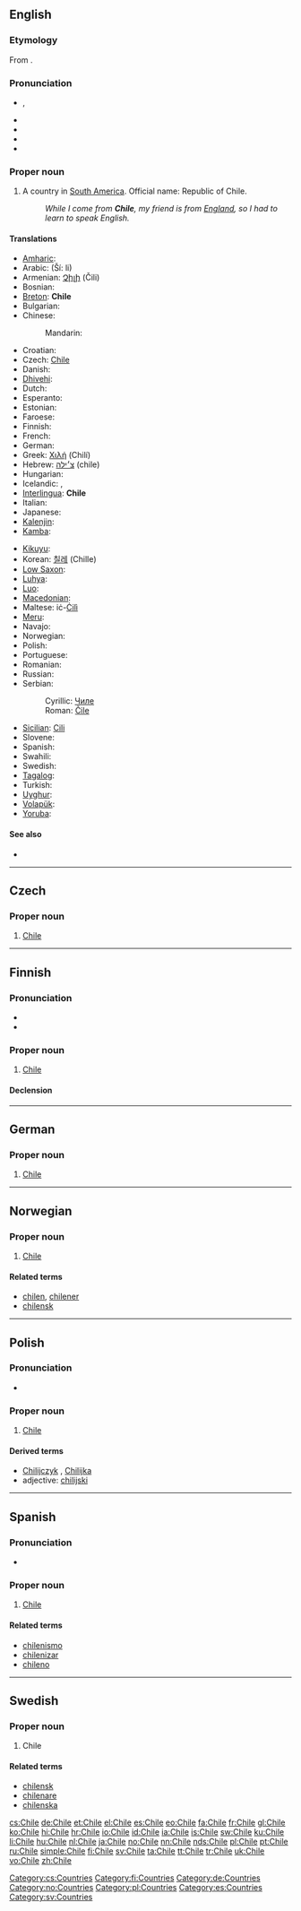 {{wikipedia}}
{{also|chile}}
==English==

===Etymology===
From {{etyl|qu}} {{term|chili||the end of the world|lang=qu}}.

===Pronunciation===
* {{a|UK|US}} {{IPA|/ˈtʃiː.leɪ/|/ˈtʃɪl.i/}}, {{SAMPA|/"tSi:.leI/|/"tSIl.i/}}
* {{audio|en-us-Chile.ogg|Audio (US)}}
* {{audio|en-us-Chile-2.ogg|Audio (US)}}
* {{rhymes|ɪli}}
* {{homophones|chile|chili|chilli|chilly}}

===Proper noun===
{{en-proper noun}}

# A country in [[South America]]. Official name: Republic of Chile.
#: ''While I come from '''Chile''', my friend is from [[England]], so I had to learn to speak English.''

====Translations====
{{trans-top|country in South America}}
* [[Amharic]]: {{t-|am|ቺሌ|m|tr=Chiri|sc=Ethi|xs=Amharic}}
* Arabic: {{Arab|[[شيلي]]}} (Ší: li)
* Armenian: [[Չիլի]] (Čili)
* Bosnian: {{t-|bs|Čile|m}}
* [[Breton]]: '''Chile'''
* Bulgarian: {{t-|bg|Чили}}
* Chinese:
*: Mandarin: {{t-|cmn|智利|tr=Zhìlì|sc=Hani}}
* Croatian: {{t+|hr|Čile|m}}
* Czech: [[#English|Chile]] {{n}}
* Danish: {{t-|da|Chile}}
* [[Dhivehi]]: {{t-|dv|ޗިލީ|sc=Thaa|xs=Dhivehi}}
* Dutch: {{t+|nl|Chili}}
* Esperanto: {{t-|eo|Ĉilio|xs=Esperanto}}
* Estonian: {{t-|et|Tšiili}}
* Faroese: {{t-|fo|Kili|xs=Faroese}}
* Finnish: {{t+|fi|Chile}}
* French: {{t+|fr|Chili}}
* German: {{t+|de|Chile}}
* Greek: [[Χιλή]] (Chilí) {{f}}
* Hebrew: [[צ׳ילה]] (chile)
* Hungarian: {{t+|hu|Chile}}
* Icelandic: {{t+|is|Chile}},  {{t+|is|Síle}}
* [[Interlingua]]: '''Chile'''
* Italian: {{t+|it|Cile}}
* Japanese: {{t+|ja|チリ|tr=Chiri}}
* [[Kalenjin]]: {{tø|kln|Chile}}
* [[Kamba]]: {{tø|kam|Chile}}
{{trans-mid}}
* [[Kikuyu]]: {{tø|ki|Chile}}
* Korean: [[칠레]] (Chille)
* [[Low Saxon]]: {{t+|nds|Chile|xs=Low Saxon}}
* [[Luhya]]: {{tø|luy|Chile}}
* [[Luo]]: {{tø|luo|Chile}}
* [[Macedonian]]: {{t+|mk|Чиле|n|tr=Číle}}
* Maltese: iċ-[[Ċilì]]
* [[Meru]]: {{tø|mer|Chile}}
* Navajo: {{tø|nv|Chíilii}}
* Norwegian: {{t+|no|Chile}}
* Polish: {{t+|pl|Chile}}
* Portuguese: {{t+|pt|Chile}}
* Romanian: {{t-|ro|Chile}}
* Russian: {{t+|ru|Чили|n|tr=Číli}} {{indeclinable}}
* Serbian:
*: Cyrillic: [[Чиле]] {{m}}
*: Roman: [[Čile]] {{m}}
* [[Sicilian]]: [[Cili]] {{m}}
* Slovene: {{t+|sl|Čile|m}}
* Spanish: {{t+|es|Chile}}
* Swahili: {{t+|sw|Chile|xs=Swahili}}
* Swedish: {{t+|sv|Chile}}
* [[Tagalog]]: {{t|tl|Tsile}}
* Turkish: {{t+|tr|Şili}}
* [[Uyghur]]: {{t|ug|چىلى|sc=ug-Arab}}
* [[Volapük]]: {{t+|vo|Cilän|xs=Volapük}}
* [[Yoruba]]: {{t|yo|Tsílè}}
{{trans-bottom}}

====See also====
* {{list|en|countries of South America}}

----

==Czech==

===Proper noun===
{{cs-proper noun|g=n}}

# [[#English|Chile]]

[[Category:cs:Countries]]

----

==Finnish==
{{wikipedia|lang=fi}}

===Pronunciation===
* {{IPA|/ˈtʃiːle/|lang=fi}}
* {{hyphenation|Chi|le}}

===Proper noun===
{{infl|fi|proper noun}}

# [[#English|Chile]]

====Declension====
{{fi-decl-nalle|Chil|||ä|np=1}}

[[Category:fi:Countries]]

----

==German==

===Proper noun===
{{infl|de|proper noun|g=n}}

# [[#English|Chile]]

[[Category:de:Countries]]

----

==Norwegian==

===Proper noun===
{{infl|no|proper noun}}

# [[#English|Chile]]

====Related terms====
* [[chilen]], [[chilener]]
* [[chilensk]]

[[Category:no:Countries]]

----

==Polish==

===Pronunciation===
* {{IPA|/ˈt͡ʃilɛ/|lang=pl}}

===Proper noun===
{{infl|pl|proper noun|g=n|undeclinable}}

# [[#English|Chile]]

====Derived terms====
* [[Chilijczyk]] {{m}}, [[Chilijka]] {{f}}
* adjective: [[chilijski]]

[[Category:pl:Countries]]

----

==Spanish==
{{wikipedia|lang=es}}

===Pronunciation===
* {{audio|es-Chile.ogg|Audio (Spain)}}

===Proper noun===
{{es-proper noun|m}}

# [[#English|Chile]]

====Related terms====
* [[chilenismo]]
* [[chilenizar]]
* [[chileno]]

[[Category:es:Countries]]

----

==Swedish==

===Proper noun===
{{infl|sv|proper noun}}

# Chile

====Related terms====
* [[chilensk]]
* [[chilenare]]
* [[chilenska]]

[[Category:sv:Countries]]

[[cs:Chile]]
[[de:Chile]]
[[et:Chile]]
[[el:Chile]]
[[es:Chile]]
[[eo:Chile]]
[[fa:Chile]]
[[fr:Chile]]
[[gl:Chile]]
[[ko:Chile]]
[[hi:Chile]]
[[hr:Chile]]
[[io:Chile]]
[[id:Chile]]
[[ia:Chile]]
[[is:Chile]]
[[sw:Chile]]
[[ku:Chile]]
[[li:Chile]]
[[hu:Chile]]
[[nl:Chile]]
[[ja:Chile]]
[[no:Chile]]
[[nn:Chile]]
[[nds:Chile]]
[[pl:Chile]]
[[pt:Chile]]
[[ru:Chile]]
[[simple:Chile]]
[[fi:Chile]]
[[sv:Chile]]
[[ta:Chile]]
[[tt:Chile]]
[[tr:Chile]]
[[uk:Chile]]
[[vo:Chile]]
[[zh:Chile]]